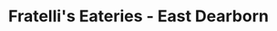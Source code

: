 ---
title: Fratelli's Eateries - East Dearborn
image: ../images/fratellis.jpg
featured: false
tags:
    - restaurant
    - pizza
    - open late
description: Established in 2019, with one goal in mind...to make each and every experience with us a memorable one. Our wide array of menu items has something for everyone! Our secret is simple, everything is made from the heart. Why Fratelli's? Because we are so much more than pizza!  Not only are we famous for pizzas, but we are also famous for our Smash Burgers, Crispy Chicken Sandwiches, Fish & Chips, Wings & Tenders, Fish & Shrimp Tacos and so much more! 
link: https://www.myfratellis.com/
instagram: https://www.instagram.com/fratelliseateries/
phone: tel:313-466-6600
apple: https://maps.apple.com/?address=5960+Schaefer+Rd%2C+Unit+A%2C+Dearborn%2C+MI+48126%2C+United+States&auid=14135043015866459018&ll=42.3329143%2C-83.1759875&lsp=9902&q=Fratelli%27s+Eateries
google: https://maps.app.goo.gl/c4qUft9XEgszvBGn9
hours:
    sunday: 1pm - Midnight
    monday: 2pm - Midnight
    tuesday: 2pm - Midnight
    wednesday: 2pm - Midnight
    thursday: 2pm - Midnight
    friday: 2pm - 2am
    saturday: 2pm - 2am
---